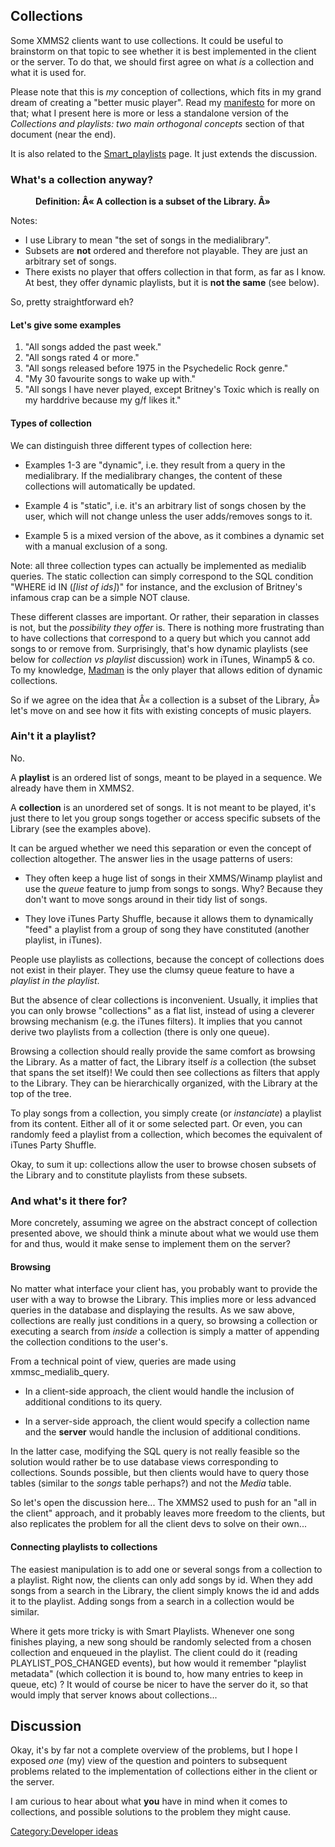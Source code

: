 == Collections ==

Some XMMS2 clients want to use collections.  It could be useful to brainstorm on that topic to see whether it is best implemented in the client or the server.  To do that, we should first agree on what ''is'' a collection and what it is used for.

Please note that this is ''my'' conception of collections, which fits in my grand dream of creating a "better music player".  Read my [http://sirius.cine7.net/index.php/action/Article/category/computers/id/article-computers--better-music-player-manifesto/ manifesto] for more on that; what I present here is more or less a standalone version of the ''Collections and playlists: two main orthogonal concepts'' section of that document (near the end).

It is also related to the [[Smart_playlists]] page. It just extends the discussion.


=== What's a collection anyway? ===


:'''Definition: Â« A collection is a subset of the Library. Â»'''


Notes:
* I use Library to mean "the set of songs in the medialibrary".
* Subsets are '''not''' ordered and therefore not playable. They are just an arbitrary set of songs.
* There exists no player that offers collection in that form, as far as I know.  At best, they offer dynamic playlists, but it is '''not the same''' (see below).

So, pretty straightforward eh?

==== Let's give some examples ====

# "All songs added the past week."
# "All songs rated 4 or more."
# "All songs released before 1975 in the Psychedelic Rock genre."
# "My 30 favourite songs to wake up with."
# "All songs I have never played, except Britney's Toxic which is really on my harddrive because my g/f likes it."

==== Types of collection ====

We can distinguish three different types of collection here:

* Examples 1-3 are "dynamic", i.e. they result from a query in the medialibrary. If the medialibrary changes, the content of these collections will automatically be updated.

* Example 4 is "static", i.e. it's an arbitrary list of songs chosen by the user, which will not change unless the user adds/removes songs to it.

* Example 5 is a mixed version of the above, as it combines a dynamic set with a manual exclusion of a song.

Note: all three collection types can actually be implemented as medialib queries.  The static collection can simply correspond to the SQL condition "WHERE id IN (''[list of ids]'')" for instance, and the exclusion of Britney's infamous crap can be a simple NOT clause.


These different classes are important. Or rather, their separation in classes is not, but the ''possibility they offer'' is.  There is nothing more frustrating than to have collections that correspond to a query but which you cannot add songs to or remove from.  Surprisingly, that's how dynamic playlists (see below for ''collection vs playlist'' discussion) work in iTunes, Winamp5 & co.  To my knowledge, [http://madman.sourceforge.net/ Madman] is the only player that allows edition of dynamic collections.

So if we agree on the idea that Â« a collection is a subset of the Library, Â» let's move on and see how it fits with existing concepts of music players.


=== Ain't it a playlist? ===

No.

A '''playlist''' is an ordered list of songs, meant to be played in a sequence.  We already have them in XMMS2.

A '''collection''' is an unordered set of songs.  It is not meant to be played, it's just there to let you group songs together or access specific subsets of the Library (see the examples above).

It can be argued whether we need this separation or even the concept of collection altogether.  The answer lies in the usage patterns of users:

* They often keep a huge list of songs in their XMMS/Winamp playlist and use the ''queue'' feature to jump from songs to songs.  Why?  Because they don't want to move songs around in their tidy list of songs.

* They love iTunes Party Shuffle, because it allows them to dynamically "feed" a playlist from a group of song they have constituted (another playlist, in iTunes).

People use playlists as collections, because the concept of collections does not exist in their player.  They use the clumsy queue feature to have a ''playlist in the playlist''.

But the absence of clear collections is inconvenient.  Usually, it implies that you can only browse "collections" as a flat list, instead of using a cleverer browsing mechanism (e.g. the iTunes filters).  It implies that you cannot derive two playlists from a collection (there is only one queue).

Browsing a collection should really provide the same comfort as browsing the Library. As a matter of fact, the Library itself ''is'' a collection (the subset that spans the set itself)!  We could then see collections as filters that apply to the Library. They can be hierarchically organized, with the Library at the top of the tree.

To play songs from a collection, you simply create (or ''instanciate'') a playlist from its content. Either all of it or some selected part. Or even, you can randomly feed a playlist from a collection, which becomes the equivalent of iTunes Party Shuffle.

Okay, to sum it up: collections allow the user to browse chosen subsets of the Library and to constitute playlists from these subsets.

=== And what's it there for? ===

More concretely, assuming we agree on the abstract concept of collection presented above, we should think a minute about what we would use them for and thus, would it make sense to implement them on the server?

==== Browsing ====

No matter what interface your client has, you probably want to provide the user with a way to browse the Library.  This implies more or less advanced queries in the database and displaying the results.  As we saw above, collections are really just conditions in a query, so browsing a collection or executing a search from ''inside'' a collection is simply a matter of appending the collection conditions to the user's.

From a technical point of view, queries are made using xmmsc_medialib_query.

* In a client-side approach, the client would handle the inclusion of additional conditions to its query.

* In a server-side approach, the client would specify a collection name and the '''server''' would handle the inclusion of additional conditions.

In the latter case, modifying the SQL query is not really feasible so the solution would rather be to use database views corresponding to collections. Sounds possible, but then clients would have to query those tables (similar to the ''songs'' table perhaps?) and not the ''Media'' table.

So let's open the discussion here...  The XMMS2 used to push for an "all in the client" approach, and it probably leaves more freedom to the clients, but also replicates the problem for all the client devs to solve on their own...

==== Connecting playlists to collections ====

The easiest manipulation is to add one or several songs from a collection to a playlist. Right now, the clients can only add songs by id. When they add songs from a search in the Library, the client simply knows the id and adds it to the playlist. Adding songs from a search in a collection would be similar.

Where it gets more tricky is with Smart Playlists.  Whenever one song finishes playing, a new song should be randomly selected from a chosen collection and enqueued in the playlist.  The client could do it (reading PLAYLIST_POS_CHANGED events), but how would it remember "playlist metadata" (which collection it is bound to, how many entries to keep in queue, etc) ?  It would of course be nicer to have the server do it, so that would imply that server knows about collections...

== Discussion ==

Okay, it's by far not a complete overview of the problems, but I hope I exposed ''one'' (my) view of the question and pointers to subsequent problems related to the implementation of collections either in the client or the server.

I am curious to hear about what '''you''' have in mind when it comes to collections, and possible solutions to the problem they might cause.

[[Category:Developer ideas]]